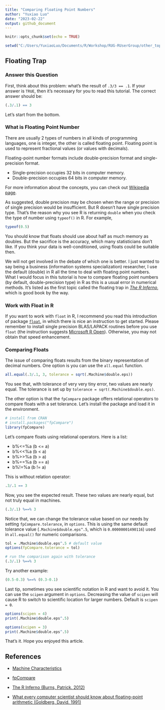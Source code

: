 ```yaml
---
title: "Comparing Floating Point Numbers"
author: "Yuxiao Luo"
date: "2023-02-22"
output: github_document
---
```


```r
knitr::opts_chunk$set(echo = TRUE)
```

```r
setwd("C:/Users/YuxiaoLuo/Documents/R/Workshop/RUG-RUserGroup/other_topics")
```

## Floating Trap

### Answer this Question

First, think about this problem: what's the result of `.3/3 == .1`. If your answer is `TRUE`, then it's necessary for you to read this tutorial. The correct answer should be:

```r
(.3/.1) == 3
```

Let's start from the bottom.

### What is Floating Point Number

There are usually 2 types of numbers in all kinds of programming languages, one is integer, the other is called floating point. Floating point is used to represent fractional values (or values with decimals). 

Floating-point number formats include double-precision format and single-precision format. 

- Single-precision occupies 32 bits in computer memory.
- Double-precision occupies 64 bits in computer memory. 

For more information about the concepts, you can check out [Wikipedia page](https://en.wikipedia.org/wiki/Double-precision_floating-point_format).

As suggested, double precision may be chosen when the range or precision of single precision would be insufficient. But R doesn't have single precision type. That's the reason why you see R is returning `double` when you check the type of number using `typeof()` in R. For example,

```r
typeof(0.5)
```

You should know that floats should use about half as much memory as doubles. But the sacrifice is the accuracy, which many statisticians don't like. If you think your data is well-conditioned, using floats could be suitable then. 

We will not get involved in the debate of which one is better. I just wanted to say being a business (information systems specialization) researcher, I use the default (double) in R all the time to deal with floating point numbers. What I would focus in this tutorial is how to compare floating point numbers (by default, double-precision type) in R as this is a usual error in numerical methods. It's listed as the first topic called the floating trap in [*The R Inferno*](https://www.burns-stat.com/pages/Tutor/R_inferno.pdf), which is good book by the way.

### Work with Float in R

If you want to work with `float` in R, I recommend you read this introduction of package [`float`](https://cran.r-project.org/web/packages/float/readme/README.html#:~:text=float%20is%20a%20single%20precision,obvious%20performance%20vs%20accuracy%20tradeoff.), in which there is nice an instruction to get started. Please remember to install single precision BLAS/LAPACK routines before you use `float` (the instruction suggests [Microsoft R Open](https://mran.microsoft.com/open)). Otherwise, you may not obtain that speed enhancement. 

### Comparing Floats

The issue of comparing floats results from the binary representation of decimal numbers. One option is you can use the `all.equal` function. 

```r
all.equal(.3/.1, 3, tolerance = sqrt(.Machine$double.eps))
```
You see that, with tolerance of very very tiny error, two values are nearly equal. The tolerance is set up by `tolerance = sqrt(.Machine$double.eps)`.

The other option is that the `fpCompare` package offers relational operators to compare floats with a set tolerance. Let's install the package and load it in the environment. 

```r
# install from CRAN
# install.packages("fpCompare")
library(fpCompare)
```

Let's compare floats using relational operators. Here is a list:

- b%<=%a (b <= a)
- b%<<%a (b <  a)
- b%>>%a (b >  a)
- b%==%a (b == a)
- b%!=%a (b != a) 

This is without relation operator:

```r
.3/.1 == 3 
```
Now, you see the expected result. These two values are nearly equal, but not truly equal in machines.

```r
(.3/.1) %==% 3
```

Notice that, we can change the tolerance value based on our needs by setting `fpCompare.tolerance`, in `options`. This is using the same default tolerance value (`.Machine$double.eps^.5`, which is `0.00000001490116`) used in `all.equal()` for numeric comparisons.

```r
tol = .Machine$double.eps^.5 # default value
options(fpCompare.tolerance = tol)

# run the comparison again with tolerance
(.3/.1) %==% 3
```

Try another example:

```r
(0.5-0.3) %==% (0.3-0.1)
```
Last tip, sometimes you see scientific notation in R and want to avoid it. You can use the `scipen` argument in `options`. Decreasing the value of `scipen` will cause R to switch to scientific location for larger numbers. Default is `scipen = 0`. 

```r
options(scipen = 4)
print(.Machine$double.eps^.5)

options(scipen = 3)
print(.Machine$double.eps^.5)
```

That's it. Hope you enjoyed this article. 

## References

- [Machine Characteristics](https://www.math.ucla.edu/~anderson/rw1001/library/base/html/zMachine.html)

- [fpCompare](https://fpcompare.predictiveecology.org/)

- [The R Inferno (Burns, Patrick. 2012)](https://www.burns-stat.com/pages/Tutor/R_inferno.pdf)

- [What every computer scientist should know about floating-point arithmetic (Goldberg, David. 1991)](https://dl.acm.org/doi/10.1145/103162.103163)